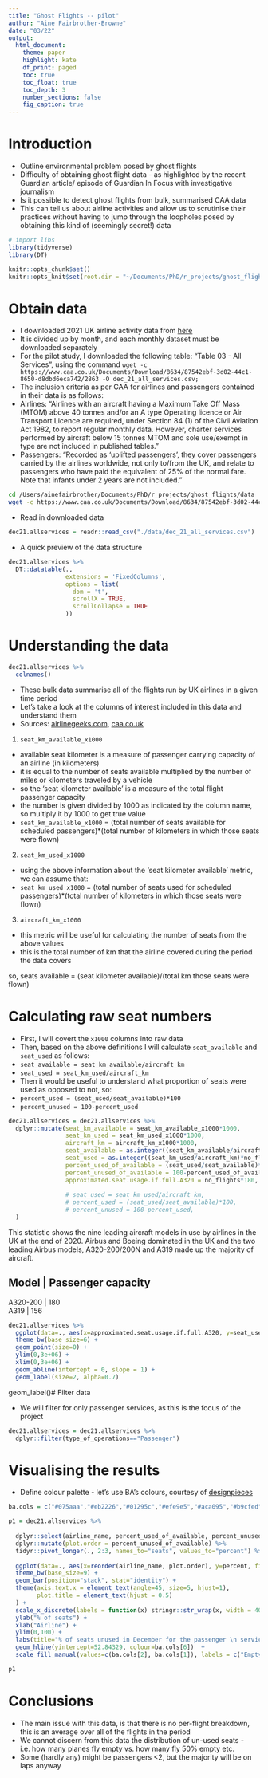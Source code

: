```yaml
---
title: "Ghost Flights -- pilot"
author: "Aine Fairbrother-Browne"
date: "03/22"
output: 
  html_document:
    theme: paper
    highlight: kate
    df_print: paged
    toc: true
    toc_float: true
    toc_depth: 3
    number_sections: false  
    fig_caption: true
---
```


# Introduction  

* Outline environmental problem posed by ghost flights  
* Difficulty of obtaining ghost flight data - as highlighted by the recent Guardian article/ episode of Guardian In Focus with investigative journalism  
* Is it possible to detect ghost flights from bulk, summarised CAA data  
* This can tell us about airline activities and allow us to scrutinise their practices without having to jump through the loopholes posed by obtaining this kind of (seemingly secret!) data  

```r

# import libs
library(tidyverse)
library(DT)

knitr::opts_chunk$set()
knitr::opts_knit$set(root.dir = "~/Documents/PhD/r_projects/ghost_flights/")

```

# Obtain data  

* I downloaded 2021 UK airline activity data from [here](https://www.caa.co.uk/data-and-analysis/uk-aviation-market/airlines/uk-airline-data/uk-airline-data-2021/)  
* It is divided up by month, and each monthly dataset must be downloaded separately  
* For the pilot study, I downloaded the following table: "Table 03 - All Services", using the command `wget -c https://www.caa.co.uk/Documents/Download/8634/87542ebf-3d02-44c1-8650-d8dbd6eca742/2863 -O dec_21_all_services.csv;`  
* The inclusion criteria as per CAA for airlines and passengers contained in their data is as follows:  
* Airlines: "Airlines with an aircraft having a Maximum Take Off Mass (MTOM) above 40 tonnes and/or an A type Operating licence or Air Transport Licence are required, under Section 84 (1) of the Civil Aviation Act 1982, to report regular monthly data. However, charter services performed by aircraft below 15 tonnes MTOM and sole use/exempt in type are not included in published tables."  
* Passengers: "Recorded as 'uplifted passengers', they cover passengers carried by the airlines worldwide, not only to/from the UK, and relate to passengers who have paid the equivalent of 25% of the normal fare. Note that infants under 2 years are not included."  

```bash

cd /Users/ainefairbrother/Documents/PhD/r_projects/ghost_flights/data
wget -c https://www.caa.co.uk/Documents/Download/8634/87542ebf-3d02-44c1-8650-d8dbd6eca742/2863 -O dec_21_all_services.csv;

```

* Read in downloaded data  

```r

dec21.allservices = readr::read_csv("./data/dec_21_all_services.csv")

```

* A quick preview of the data structure  

```r

dec21.allservices %>% 
  DT::datatable(., 
                extensions = 'FixedColumns',
                options = list(
                  dom = 't',
                  scrollX = TRUE,
                  scrollCollapse = TRUE
                ))

```

# Understanding the data  

```r

dec21.allservices %>% 
  colnames()

```

* These bulk data summarise all of the flights run by UK airlines in a given time period  
* Let's take a look at the columns of interest included in this data and understand them  
* Sources: [airlinegeeks.com](https://airlinegeeks.com/2015/12/28/airline-metrics-available-seat-kilometers/), [caa.co.uk](https://www.caa.co.uk/data-and-analysis/uk-aviation-market/airlines/notes-and-faqs/)  

1. `seat_km_available_x1000`  
+ available seat kilometer is a measure of passenger carrying capacity of an airline (in kilometers)  
+ it is equal to the number of seats available multiplied by the number of miles or kilometers traveled by a vehicle  
+ so the 'seat kilometer available' is a measure of the total flight passenger capacity  
+ the number is given divided by 1000 as indicated by the column name, so multiply it by 1000 to get true value  
+ `seat_km_available_x1000` = (total number of seats available for scheduled passengers)*(total number of kilometers in which those seats were flown)  
2. `seat_km_used_x1000`  
+ using the above information about the 'seat kilometer available' metric, we can assume that: 
+ `seat_km_used_x1000` = (total number of seats used for scheduled passengers)*(total number of kilometers in which those seats were flown)  
3. `aircraft_km_x1000`  
+ this metric will be useful for calculating the number of seats from the above values  
+ this is the total number of km that the airline covered during the period the data covers  

so, seats available = (seat kilometer available)/(total km those seats were flown)  


# Calculating raw seat numbers  

* First, I will covert the `x1000` columns into raw data  
* Then, based on the above definitions I will calculate `seat_available` and `seat_used` as follows:  
+ `seat_available = seat_km_available/aircraft_km`  
+ `seat_used = seat_km_used/aircraft_km`  
* Then it would be useful to understand what proportion of seats were used as opposed to not, so:   
+ `percent_used = (seat_used/seat_available)*100`  
+ `percent_unused = 100-percent_used`  



```r

dec21.allservices = dec21.allservices %>% 
  dplyr::mutate(seat_km_available = seat_km_available_x1000*1000,
                seat_km_used = seat_km_used_x1000*1000,
                aircraft_km = aircraft_km_x1000*1000,
                seat_available = as.integer((seat_km_available/aircraft_km)*no_flights),
                seat_used = as.integer((seat_km_used/aircraft_km)*no_flights),
                percent_used_of_available = (seat_used/seat_available)*100,
                percent_unused_of_available = 100-percent_used_of_available,
                approximated.seat.usage.if.full.A320 = no_flights*180,
                
                # seat_used = seat_km_used/aircraft_km,
                # percent_used = (seat_used/seat_available)*100,
                # percent_unused = 100-percent_used,
  )

```

This statistic shows the nine leading aircraft models in use by airlines in the UK at the end of 2020. Airbus and Boeing dominated in the UK and the two leading Airbus models, A320-200/200N and A319 made up the majority of aircraft.

Model    |   Passenger capacity  
------------------------------
A320-200 |   180  
A319     |   156  

```r

dec21.allservices %>% 
  ggplot(data=., aes(x=approximated.seat.usage.if.full.A320, y=seat_used, label=airline_name)) + 
  theme_bw(base_size=6) +
  geom_point(size=0) + 
  ylim(0,3e+06) +
  xlim(0,3e+06) + 
  geom_abline(intercept = 0, slope = 1) +
  geom_label(size=2, alpha=0.7)

```

geom_label()# Filter data  

* We will filter for only passenger services, as this is the focus of the project  

```r

dec21.allservices = dec21.allservices %>% 
  dplyr::filter(type_of_operations=="Passenger")

```

# Visualising the results  

* Define colour palette - let's use BA's colours, courtesy of [designpieces](https://www.designpieces.com/palette/british-airways-color-palette-hex-and-rgb/)

```r

ba.cols = c("#075aaa","#eb2226","#01295c","#efe9e5","#aca095","#b9cfed","#a7a9ac")

```

```r


p1 = dec21.allservices %>% 
  
  dplyr::select(airline_name, percent_used_of_available, percent_unused_of_available) %>% 
  dplyr::mutate(plot.order = percent_unused_of_available) %>% 
  tidyr::pivot_longer(., 2:3, names_to="seats", values_to="percent") %>% 
  
  ggplot(data=., aes(x=reorder(airline_name, plot.order), y=percent, fill=seats)) + 
  theme_bw(base_size=9) +
  geom_bar(position="stack", stat="identity") + 
  theme(axis.text.x = element_text(angle=45, size=5, hjust=1),
        plot.title = element_text(hjust = 0.5)
  ) + 
  scale_x_discrete(labels = function(x) stringr::str_wrap(x, width = 40)) + 
  ylab("% of seats") + 
  xlab("Airline") +
  ylim(0,100) +
  labs(title="% of seats unused in December for the passenger \n services of 28 UK airlines in December 2021") +
  geom_hline(yintercept=52.84329, colour=ba.cols[6])  +
  scale_fill_manual(values=c(ba.cols[2], ba.cols[1]), labels = c("Empty", "Not empty"))

p1

```

# Conclusions  

* The main issue with this data, is that there is no per-flight breakdown, this is an average over all of the flights in the period  
* We cannot discern from this data the distribution of un-used seats - i.e. how many planes fly empty vs. how many fly 50% empty etc.  
* Some (hardly any) might be passengers <2, but the majority will be on laps anyway  













